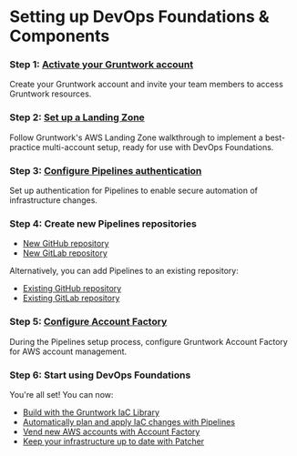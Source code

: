 
# Setting up DevOps Foundations & Components

### Step 1: [Activate your Gruntwork account](/2.0/docs/overview/getting-started/create-account)

Create your Gruntwork account and invite your team members to access Gruntwork resources.

<PersistentCheckbox id="install-df-1" label="Gruntwork Account Ready" />

### Step 2: [Set up a Landing Zone](/2.0/docs/accountfactory/prerequisites/awslandingzone)

Follow Gruntwork's AWS Landing Zone walkthrough to implement a best-practice multi-account setup, ready for use with DevOps Foundations.

<PersistentCheckbox id="install-df-2" label="AWS Landing Zone Ready" />

### Step 3: [Configure Pipelines authentication](/2.0/docs/pipelines/installation/authoverview)

Set up authentication for Pipelines to enable secure automation of infrastructure changes.

<PersistentCheckbox id="install-df-3" label="Pipelines Auth Configured" />

### Step 4: Create new Pipelines repositories

- [New GitHub repository](/2.0/docs/pipelines/installation/addingnewrepo)
- [New GitLab repository](/2.0/docs/pipelines/installation/addinggitlabrepo)

Alternatively, you can add Pipelines to an existing repository:

- [Existing GitHub repository](/2.0/docs/pipelines/installation/addingexistingrepo)
- [Existing GitLab repository](/2.0/docs/pipelines/installation/addinggitlabrepo)

<PersistentCheckbox id="install-df-4" label="Pipelines Repositories Ready" />

### Step 5: [Configure Account Factory](/2.0/reference/accountfactory/configurations)

During the Pipelines setup process, configure Gruntwork Account Factory for AWS account management.

<PersistentCheckbox id="install-df-5" label="Account Factory Configured" />

### Step 6: Start using DevOps Foundations

You're all set! You can now:

- [Build with the Gruntwork IaC Library](/2.0/docs/library/tutorials/deploying-your-first-gruntwork-module)
- [Automatically plan and apply IaC changes with Pipelines](/2.0/docs/pipelines/guides/running-plan-apply)
- [Vend new AWS accounts with Account Factory](/2.0/docs/accountfactory/guides/vend-aws-account)
- [Keep your infrastructure up to date with Patcher](/2.0/docs/patcher/concepts/)
